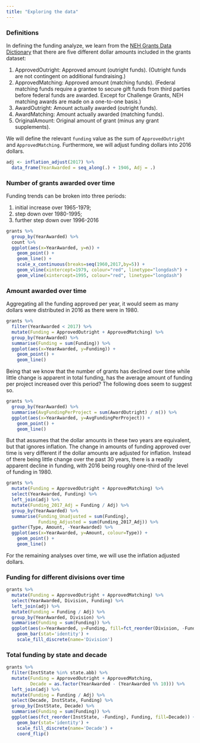 ```yaml
---
title: "Exploring the data"
---
```


### Definitions

In defining the funding analyze, we learn from the [NEH Grants Data Dictionary](https://securegrants.neh.gov/Open/data/NEH_GrantsDictionary.pdf) that there are five different dollar amounts included in the grants dataset:

1. ApprovedOutright: Approved amount (outright funds). (Outright funds are not contingent on additional fundraising.) 
2. ApprovedMatching: Approved amount (matching funds). (Federal matching funds require a grantee to secure gift funds from third parties before federal funds are awarded. Except for Challenge Grants, NEH matching awards are made on a one-to-one basis.) 
3. AwardOutright: Amount actually awarded (outright funds). 
4. AwardMatching: Amount actually awarded (matching funds).
5. OriginalAmount: Original amount of grant (minus any grant supplements).

We will define the relevant `funding` value as the sum of `ApprovedOutright` and `ApprovedMatching`. Furthermore, we will adjust funding dollars into 2016 dollars.

```r
adj <- inflation_adjust(2017) %>%
  data_frame(YearAwarded = seq_along(.) + 1946, Adj = .)
```

### Number of grants awarded over time

Funding trends can be broken into three periods: 

1. initial increase over 1965-1979; 
2. step down over 1980-1995; 
3. further step down over 1996-2016

```r
grants %>%
  group_by(YearAwarded) %>%
  count %>%
  ggplot(aes(x=YearAwarded, y=n)) +
    geom_point() +
    geom_line() +
    scale_x_continuous(breaks=seq(1960,2017,by=5)) +
    geom_vline(xintercept=1979, colour="red", linetype="longdash") +
    geom_vline(xintercept=1995, colour="red", linetype="longdash")
```

### Amount awarded over time

Aggregating all the funding approved per year, it would seem as many dollars were distributed in 2016 as there were in 1980.

```r
grants %>%
  filter(YearAwarded < 2017) %>%
  mutate(Funding = ApprovedOutright + ApprovedMatching) %>%
  group_by(YearAwarded) %>%
  summarise(Funding = sum(Funding)) %>%
  ggplot(aes(x=YearAwarded, y=Funding)) +
    geom_point() +
    geom_line()
```

Being that we know that the number of grants has declined over time while little change is apparent in total funding, has the average amount of funding per project increased over this period? The following does seem to suggest so.

```r
grants %>%
  group_by(YearAwarded) %>%
  summarise(AvgFundingPerProject = sum(AwardOutright) / n()) %>%
  ggplot(aes(x=YearAwarded, y=AvgFundingPerProject)) +
    geom_point() +
    geom_line()
```

But that assumes that the dollar amounts in these two years are equivalent, but that ignores inflation. The change in amounts of funding approved over time is very different if the dollar amounts are adjusted for inflation. Instead of there being little change over the past 30 years, there is a readily apparent decline in funding, with 2016 being roughly one-third of the level of funding in 1980.

```r
grants %>%
  mutate(Funding = ApprovedOutright + ApprovedMatching) %>%
  select(YearAwarded, Funding) %>%
  left_join(adj) %>%
  mutate(Funding_2017_Adj = Funding / Adj) %>%
  group_by(YearAwarded) %>%
  summarise(Funding_Unadjusted = sum(Funding),
            Funding_Adjusted = sum(Funding_2017_Adj)) %>%
  gather(Type, Amount, -YearAwarded) %>%
  ggplot(aes(x=YearAwarded, y=Amount, colour=Type)) +
    geom_point() +
    geom_line()
```

For the remaining analyses over time, we will use the inflation adjusted dollars.

### Funding for different divisions over time

```r
grants %>%  
  mutate(Funding = ApprovedOutright + ApprovedMatching) %>%
  select(YearAwarded, Division, Funding) %>%
  left_join(adj) %>%
  mutate(Funding = Funding / Adj) %>%
  group_by(YearAwarded, Division) %>%
  summarise(Funding = sum(Funding)) %>%
  ggplot(aes(x=YearAwarded, y=Funding, fill=fct_reorder(Division, -Funding))) +
    geom_bar(stat='identity') +
    scale_fill_discrete(name='Division') 
```

### Total funding by state and decade

```r
grants %>%
  filter(InstState %in% state.abb) %>%
  mutate(Funding = ApprovedOutright + ApprovedMatching,
         Decade = as.factor(YearAwarded - (YearAwarded %% 10))) %>%
  left_join(adj) %>%
  mutate(Funding = Funding / Adj) %>%
  select(Decade, InstState, Funding) %>%
  group_by(InstState, Decade) %>%
  summarise(Funding = sum(Funding)) %>%
  ggplot(aes(fct_reorder(InstState, -Funding), Funding, fill=Decade)) +
    geom_bar(stat='identity') +
    scale_fill_discrete(name='Decade') +
    coord_flip()
```